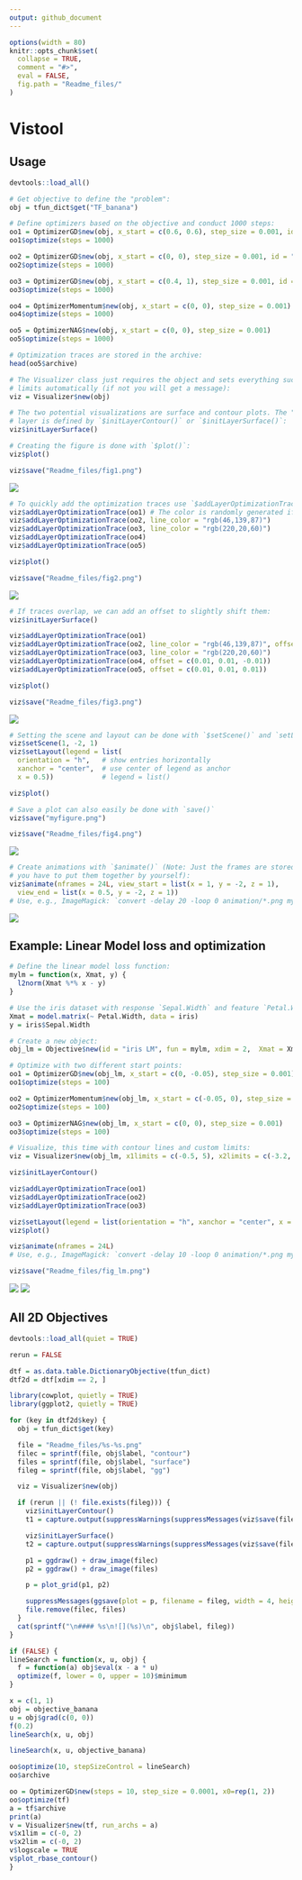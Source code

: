 ```yaml
---
output: github_document
---
```


<!-- README.md is generated from README.Rmd. Please edit that file -->

```r
options(width = 80)
knitr::opts_chunk$set(
  collapse = TRUE,
  comment = "#>",
  eval = FALSE,
  fig.path = "Readme_files/"
)
```

# Vistool

## Usage

```r
devtools::load_all()

# Get objective to define the "problem":
obj = tfun_dict$get("TF_banana")

# Define optimizers based on the objective and conduct 1000 steps:
oo1 = OptimizerGD$new(obj, x_start = c(0.6, 0.6), step_size = 0.001, id = "GD x0=(0.6, 0.6)")
oo1$optimize(steps = 1000)

oo2 = OptimizerGD$new(obj, x_start = c(0, 0), step_size = 0.001, id = "GD x0=(0, 0)")
oo2$optimize(steps = 1000)

oo3 = OptimizerGD$new(obj, x_start = c(0.4, 1), step_size = 0.001, id = "GD x0=(0.4, 1)")
oo3$optimize(steps = 1000)

oo4 = OptimizerMomentum$new(obj, x_start = c(0, 0), step_size = 0.001)
oo4$optimize(steps = 1000)

oo5 = OptimizerNAG$new(obj, x_start = c(0, 0), step_size = 0.001)
oo5$optimize(steps = 1000)

# Optimization traces are stored in the archive:
head(oo5$archive)

# The Visualizer class just requires the object and sets everything such as
# limits automatically (if not you will get a message):
viz = Visualizer$new(obj)

# The two potential visualizations are surface and contour plots. The "base"
# layer is defined by `$initLayerContour()` or `$initLayerSurface()`:
viz$initLayerSurface()

# Creating the figure is done with `$plot()`:
viz$plot()
```
```r
viz$save("Readme_files/fig1.png")
```
![](Readme_files/fig1.png)
```r
# To quickly add the optimization traces use `$addLayerOptimizationTrace(opt)`:
viz$addLayerOptimizationTrace(oo1) # The color is randomly generated if not defined
viz$addLayerOptimizationTrace(oo2, line_color = "rgb(46,139,87)")
viz$addLayerOptimizationTrace(oo3, line_color = "rgb(220,20,60)")
viz$addLayerOptimizationTrace(oo4)
viz$addLayerOptimizationTrace(oo5)

viz$plot()
```
```r
viz$save("Readme_files/fig2.png")
```
![](Readme_files/fig2.png)

```r
# If traces overlap, we can add an offset to slightly shift them:
viz$initLayerSurface()

viz$addLayerOptimizationTrace(oo1)
viz$addLayerOptimizationTrace(oo2, line_color = "rgb(46,139,87)", offset = c(-0.01, -0.01, -0.01))
viz$addLayerOptimizationTrace(oo3, line_color = "rgb(220,20,60)")
viz$addLayerOptimizationTrace(oo4, offset = c(0.01, 0.01, -0.01))
viz$addLayerOptimizationTrace(oo5, offset = c(0.01, 0.01, 0.01))

viz$plot()
```
```r
viz$save("Readme_files/fig3.png")
```
![](Readme_files/fig3.png)


```r
# Setting the scene and layout can be done with `$setScene()` and `setLayout()`:
viz$setScene(1, -2, 1)
viz$setLayout(legend = list(
  orientation = "h",   # show entries horizontally
  xanchor = "center",  # use center of legend as anchor
  x = 0.5))            # legend = list()

viz$plot()

# Save a plot can also easily be done with `save()`
viz$save("myfigure.png")
```
```r
viz$save("Readme_files/fig4.png")
```
![](Readme_files/fig4.png)


```r
# Create animations with `$animate()` (Note: Just the frames are stored,
# you have to put them together by yourself):
viz$animate(nframes = 24L, view_start = list(x = 1, y = -2, z = 1),
  view_end = list(x = 0.5, y = -2, z = 1))
# Use, e.g., ImageMagick: `convert -delay 20 -loop 0 animation/*.png mygif.gif`
```
![](Readme_files/gif1.gif)

## Example: Linear Model loss and optimization

```r
# Define the linear model loss function:
mylm = function(x, Xmat, y) {
  l2norm(Xmat %*% x - y)
}

# Use the iris dataset with response `Sepal.Width` and feature `Petal.Width`:
Xmat = model.matrix(~ Petal.Width, data = iris)
y = iris$Sepal.Width

# Create a new object:
obj_lm = Objective$new(id = "iris LM", fun = mylm, xdim = 2,  Xmat = Xmat, y = y, minimize = TRUE)

# Optimize with two different start points:
oo1 = OptimizerGD$new(obj_lm, x_start = c(0, -0.05), step_size = 0.001)
oo1$optimize(steps = 100)

oo2 = OptimizerMomentum$new(obj_lm, x_start = c(-0.05, 0), step_size = 0.001)
oo2$optimize(steps = 100)

oo3 = OptimizerNAG$new(obj_lm, x_start = c(0, 0), step_size = 0.001)
oo3$optimize(steps = 100)

# Visualize, this time with contour lines and custom limits:
viz = Visualizer$new(obj_lm, x1limits = c(-0.5, 5), x2limits = c(-3.2, 2.8))

viz$initLayerContour()

viz$addLayerOptimizationTrace(oo1)
viz$addLayerOptimizationTrace(oo2)
viz$addLayerOptimizationTrace(oo3)

viz$setLayout(legend = list(orientation = "h", xanchor = "center", x = 0.5))
viz$plot()

viz$animate(nframes = 24L)
# Use, e.g., ImageMagick: `convert -delay 10 -loop 0 animation/*.png mygif.gif`
```
```r
viz$save("Readme_files/fig_lm.png")
```
![](Readme_files/fig_lm.png)
![](Readme_files/gif2.gif)

## All 2D Objectives

```r
devtools::load_all(quiet = TRUE)

rerun = FALSE

dtf = as.data.table.DictionaryObjective(tfun_dict)
dtf2d = dtf[xdim == 2, ]

library(cowplot, quietly = TRUE)
library(ggplot2, quietly = TRUE)

for (key in dtf2d$key) {
  obj = tfun_dict$get(key)

  file = "Readme_files/%s-%s.png"
  filec = sprintf(file, obj$label, "contour")
  files = sprintf(file, obj$label, "surface")
  fileg = sprintf(file, obj$label, "gg")

  viz = Visualizer$new(obj)

  if (rerun || (! file.exists(fileg))) {
    viz$initLayerContour()
    t1 = capture.output(suppressWarnings(suppressMessages(viz$save(filec))))

    viz$initLayerSurface()
    t2 = capture.output(suppressWarnings(suppressMessages(viz$save(files))))

    p1 = ggdraw() + draw_image(filec)
    p2 = ggdraw() + draw_image(files)

    p = plot_grid(p1, p2)

    suppressMessages(ggsave(plot = p, filename = fileg, width = 4, height = 1.5))
    file.remove(filec, files)
  }
  cat(sprintf("\n#### %s\n![](%s)\n", obj$label, fileg))
}
```

```r
if (FALSE) {
lineSearch = function(x, u, obj) {
  f = function(a) obj$eval(x - a * u)
  optimize(f, lower = 0, upper = 10)$minimum
}

x = c(1, 1)
obj = objective_banana
u = obj$grad(c(0, 0))
f(0.2)
lineSearch(x, u, obj)

lineSearch(x, u, objective_banana)

oo$optimize(10, stepSizeControl = lineSearch)
oo$archive

oo = OptimizerGD$new(steps = 10, step_size = 0.0001, x0=rep(1, 2))
oo$optimize(tf)
a = tf$archive
print(a)
v = Visualizer$new(tf, run_archs = a)
v$x1lim = c(-0, 2)
v$x2lim = c(-0, 2)
v$logscale = TRUE
v$plot_rbase_contour()
}
```
